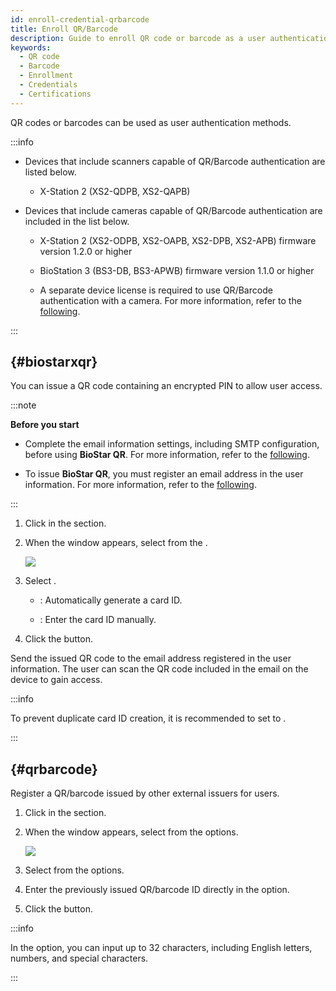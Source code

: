 ```yaml
---
id: enroll-credential-qrbarcode
title: Enroll QR/Barcode
description: Guide to enroll QR code or barcode as a user authentication method.
keywords:
  - QR code
  - Barcode
  - Enrollment
  - Credentials
  - Certifications
---
```


QR codes or barcodes can be used as user authentication methods.

:::info

* Devices that include scanners capable of QR/Barcode authentication are listed below.

  * X-Station 2 (XS2-QDPB, XS2-QAPB)

* Devices that include cameras capable of QR/Barcode authentication are included in the list below.

  * X-Station 2 (XS2-ODPB, XS2-OAPB, XS2-DPB, XS2-APB) firmware version 1.2.0 or higher

  * BioStation 3 (BS3-DB, BS3-APWB) firmware version 1.1.0 or higher

  * A separate device license is required to use QR/Barcode authentication with a camera. For more information, refer to the [following](settings-license-device-license).

:::

## <Cmd sid='team.user.biostarQr' className='normal' /> {#biostarxqr}

You can issue a QR code containing an encrypted PIN to allow user access.

:::note

**Before you start**

* Complete the email information settings, including SMTP configuration, before using **BioStar QR**. For more information, refer to the [following](settings-email-setting).

* To issue **BioStar QR**, you must register an email address in the user information. For more information, refer to the [following](add-user-basic-info).

:::

1. Click <Cmd sid='button.addQr' product='2' /> in the <Cmd sid='common.credential' product='2' /> section.

2. When the <Cmd sid='user.header.qr' product='2' /> window appears, select <Cmd sid='team.user.biostarQr' /> from the <Cmd sid='user.qrType' product='2' />.

   <Image src='/img/biostarx-new-user-credential-biostarqr.png' />

3. Select <Cmd sid='zone.intrusion.inputType' product='2' />.

   * <Cmd sid='user.random.cardid' product='2' />: Automatically generate a card ID.

   * <Cmd sid='user.manual.input' product='2' />: Enter the card ID manually.

4. Click the <Cmd sid='button.enroll' product='2' /> button.

Send the issued QR code to the email address registered in the user information. The user can scan the QR code included in the email on the device to gain access.

:::info

To prevent duplicate card ID creation, it is recommended to set <Cmd sid='zone.intrusion.inputType' product='2' /> to <Cmd sid='user.random.cardid' product='2' />.

:::

## <Cmd sid='team.user.credential.qrBarcode.title' className='normal' /> {#qrbarcode}

Register a QR/barcode issued by other external issuers for users.

1. Click <Cmd sid='button.addQr' product='2' /> in the <Cmd sid='common.credential' product='2' /> section.

2. When the <Cmd sid='user.header.qr' product='2' /> window appears, select <Cmd sid='team.user.credential.qrBarcode.title' /> from the <Cmd sid='user.qrType' product='2' /> options.

   <Image src='/img/biostarx-new-user-credential-qrbarcode.png' />

3. Select <Cmd sid='common.enterManually' product='2' /> from the <Cmd sid='common.registrationOption' product='2' /> options.

4. Enter the previously issued QR/barcode ID directly in the <Cmd sid='user.cardId' product='2' /> option.

5. Click the <Cmd sid='button.enroll' product='2' /> button.

:::info

In the <Cmd sid='user.cardId' product='2' /> option, you can input up to 32 characters, including English letters, numbers, and special characters.

:::
